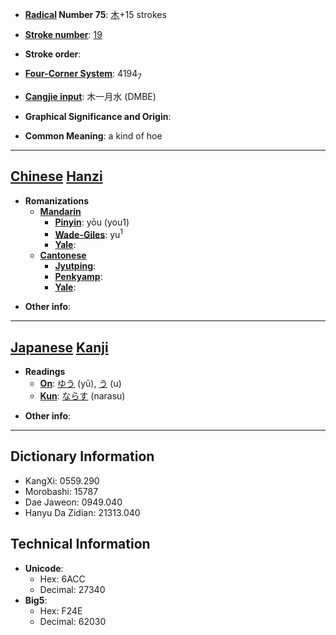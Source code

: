 * '''[[Wiktionary:Chinese radical index| Radical]] Number 75''': [[Wiktionary:Chinese radical index 木|木]]+15 strokes

* '''[[Wiktionary:Chinese total strokes index|Stroke number]]''': [[Wiktionary:Chinese total strokes index 19|19]]

* '''Stroke order''': 

* '''[[Wiktionary:Chinese four corner index|Four-Corner System]]''': 4194<sub>7</sub>

* '''[[Wiktionary:Chinese Cangjie index|Cangjie input]]''': 木一月水 (DMBE)

* '''Graphical Significance and Origin''': 

* '''Common Meaning''': a kind of hoe

----

== [[Chinese]] [[Hanzi]] ==

* '''Romanizations'''
** '''[[Mandarin]]'''
*** '''[[Pinyin]]''': yōu (you1)
*** '''[[Wade-Giles]]''': yu<sup>1</sup>
*** '''[[Yale]]''': 
** '''[[Cantonese]]'''
*** '''[[Jyutping]]''':
*** '''[[Penkyamp]]''': 
*** '''[[Yale]]''': 

* '''Other info''': 

----

== [[Japanese]] [[Kanji]] ==

* '''Readings'''
** '''[[On]]''': [[ゆう]] (yū), [[う]] (u)
** '''[[Kun]]''': [[ならす]] (narasu)

* '''Other info''':  

----

== Dictionary Information ==

* KangXi: 0559.290
* Morobashi: 15787
* Dae Jaweon: 0949.040
* Hanyu Da Zidian: 21313.040

== Technical Information ==

* '''Unicode''':
** Hex: 6ACC
** Decimal: 27340
* '''Big5''':
** Hex: F24E
** Decimal: 62030